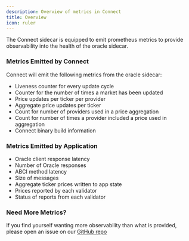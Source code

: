 ```yaml
---
description: Overview of metrics in Connect
title: Overview
icon: ruler
---
```


The Connect sidecar is equipped to emit prometheus metrics to provide observability into the health of the oracle sidecar.

### Metrics Emitted by Connect
Connect will emit the following metrics from the oracle sidecar:
- Liveness counter for every update cycle
- Counter for the number of times a market has been updated
- Price updates per ticker per provider
- Aggregate price updates per ticker
- Count for number of providers used in a price aggregation
- Count for number of times a provider included a price used in aggregation
- Connect binary build information

### Metrics Emitted by Application
- Oracle client response latency
- Number of Oracle responses
- ABCI method latency
- Size of messages
- Aggregate ticker prices written to app state
- Prices reported by each validator
- Status of reports from each validator


### Need More Metrics?
If you find yourself wanting more observability than what is provided, please open an issue on our [GitHub repo](https://github.com/skip-mev/slinky)